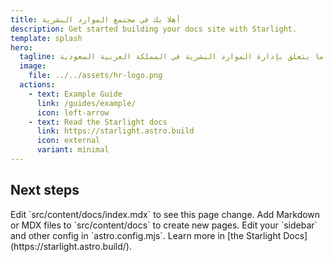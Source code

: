 ```yaml
---
title: أهلا بك في مجتمع الموارد البشرية
description: Get started building your docs site with Starlight.
template: splash
hero:
  tagline: نهتم بنشر كل ما يتعلق بإدارة الموارد البشرية في المملكة العربية السعودية
  image:
    file: ../../assets/hr-logo.png 
  actions: 
    - text: Example Guide
      link: /guides/example/
      icon: left-arrow
    - text: Read the Starlight docs
      link: https://starlight.astro.build
      icon: external
      variant: minimal
---
```



## Next steps

<CardGrid stagger>
	<Card title="Update content" icon="pencil">
		Edit `src/content/docs/index.mdx` to see this page change.
	</Card>
	<Card title="Add new content" icon="add-document">
		Add Markdown or MDX files to `src/content/docs` to create new pages.
	</Card>
	<Card title="Configure your site" icon="setting">
		Edit your `sidebar` and other config in `astro.config.mjs`.
	</Card>
	<Card title="Read the docs" icon="open-book">
		Learn more in [the Starlight Docs](https://starlight.astro.build/).
	</Card>
</CardGrid>
